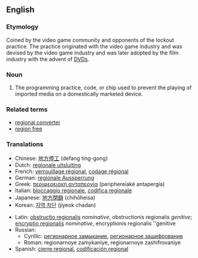 {{wikipedia}}
==English==

===Etymology===
Coined by the video game community and opponents of the lockout practice. The practice originated with the video game industry and was devised by the video game industry and was later adopted by the film industry with the advent of [[DVD]]s.

===Noun===
{{en-noun|sg=[[regional]] [[lockout]]}}

# The programming practice, code, or chip used to prevent the playing of imported media on a domestically marketed device.

===Related terms===
*[[regional converter]]
*[[region free]]

===Translations===
{{trans-top|fixme=Translation table header lacks gloss}}
*Chinese: [[地方停工]] (defang ting-gong)
*Dutch: [[regionale uitsluiting]]
*French: [[verrouillage régional]], [[codage régional]]
*German: [[regionale Aussperrung]]
*Greek: [[περιφερειακή ανταπεργία]] (periphereiaké antapergía)
*Italian: [[bloccaggio regionale]], [[codifica regionale]]
*Japanese: [[地方閉鎖]] (chihōheisa)
*Korean: [[지역 차단]] (jiyeok chadan)
{{trans-mid}}
*Latin: [[obstructio regionalis]] ''nominative'', obstructionis regionalis ''genitive''; [[encryptio regionalis]] ''nominative'', encryptionis regionalis ''genitive
*Russian: 
**Cyrillic: [[регионарное замыкание]], [[регионарное зашифрование]] 
**Roman: regionarnoye zamykaniye, regionarnoye zashifrovaniye
*Spanish: [[cierre regional]], [[codificación regional]]
{{trans-bottom}}